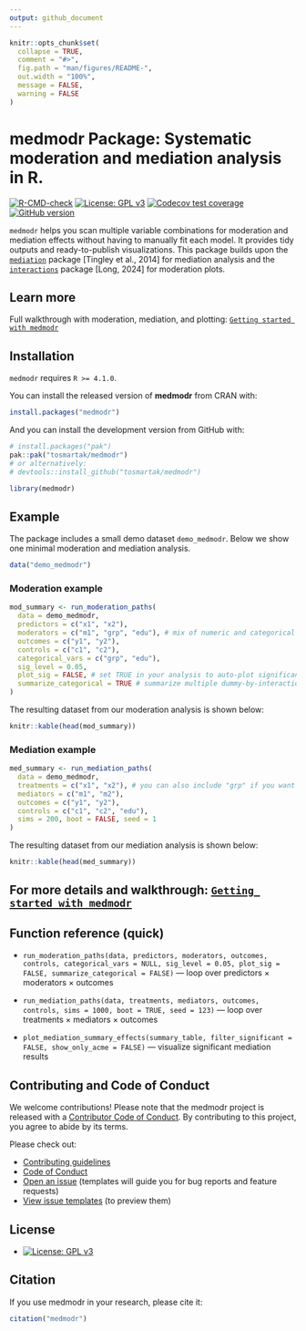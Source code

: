 ```yaml
---
output: github_document
---
```


```r
knitr::opts_chunk$set(
  collapse = TRUE,
  comment = "#>",
  fig.path = "man/figures/README-",
  out.width = "100%",
  message = FALSE,
  warning = FALSE
)
```

# medmodr Package: Systematic moderation and mediation analysis in R.

<!-- badges: start -->
[![R-CMD-check](https://github.com/tosmartak/medmodr/actions/workflows/R-CMD-check.yaml/badge.svg)](https://github.com/tosmartak/medmodr/actions/workflows/R-CMD-check.yaml)
[![License: GPL v3](https://img.shields.io/badge/License-GPL%20v3-blue.svg)](https://www.gnu.org/licenses/gpl-3.0)
[![Codecov test coverage](https://codecov.io/gh/tosmartak/medmodr/graph/badge.svg)](https://app.codecov.io/gh/tosmartak/medmodr)
[![GitHub version](https://img.shields.io/github/r-package/v/tosmartak/medmodr)](https://github.com/tosmartak/medmodr)
<!-- badges: end -->

<!-- CRAN badges (uncomment once on CRAN)
[![CRAN status](https://www.r-pkg.org/badges/version/medmodr)](https://CRAN.R-project.org/package=medmodr)
[![CRAN downloads](https://cranlogs.r-pkg.org/badges/last-month/medmodr)](https://CRAN.R-project.org/package=medmodr)
[![CRAN checks](https://badges.cranchecks.info/worst/medmodr.svg)](https://cran.r-project.org/web/checks/check_results_medmodr.html)
-->

`medmodr` helps you scan multiple variable combinations for moderation and mediation effects without having to manually fit each model. It provides tidy outputs and ready-to-publish visualizations. This package builds upon the [`mediation`](https://CRAN.R-project.org/package=mediation) package [Tingley et al., 2014] for mediation analysis and the [`interactions`](https://CRAN.R-project.org/package=interactions) package [Long, 2024] for moderation plots.

## Learn more
Full walkthrough with moderation, mediation, and plotting:
[`Getting started with medmodr`](https://tosmartak.github.io/medmodr/articles/getting-started.html)

## Installation

`medmodr` requires `R >= 4.1.0`.

You can install the released version of **medmodr** from CRAN with:

```r
install.packages("medmodr")
```

And you can install the development version from GitHub with:

```r
# install.packages("pak")
pak::pak("tosmartak/medmodr")
# or alternatively:
# devtools::install_github("tosmartak/medmodr")
```

```r
library(medmodr)
```

## Example
The package includes a small demo dataset `demo_medmodr`. Below we show one minimal moderation and mediation analysis.

```r
data("demo_medmodr")
```

### Moderation example

```r
mod_summary <- run_moderation_paths(
  data = demo_medmodr,
  predictors = c("x1", "x2"),
  moderators = c("m1", "grp", "edu"), # mix of numeric and categorical
  outcomes = c("y1", "y2"),
  controls = c("c1", "c2"),
  categorical_vars = c("grp", "edu"),
  sig_level = 0.05,
  plot_sig = FALSE, # set TRUE in your analysis to auto-plot significant interactions using the interaction package
  summarize_categorical = TRUE # summarize multiple dummy-by-interaction lines into a single row per categorical mod
)
```

The resulting dataset from our moderation analysis is shown below:

```r
knitr::kable(head(mod_summary))
```

### Mediation example

```r
med_summary <- run_mediation_paths(
  data = demo_medmodr,
  treatments = c("x1", "x2"), # you can also include "grp" if you want to treat it as a treatment
  mediators = c("m1", "m2"),
  outcomes = c("y1", "y2"),
  controls = c("c1", "c2", "edu"),
  sims = 200, boot = FALSE, seed = 1
)
```

The resulting dataset from our mediation analysis is shown below:

```r
knitr::kable(head(med_summary))
```

## For more details and walkthrough: [`Getting started with medmodr`](https://tosmartak.github.io/medmodr/articles/getting-started.html)

## Function reference (quick)

- `run_moderation_paths(data, predictors, moderators, outcomes, controls, categorical_vars = NULL, sig_level = 0.05, plot_sig = FALSE, summarize_categorical = FALSE)` — loop over predictors × moderators × outcomes

- `run_mediation_paths(data, treatments, mediators, outcomes, controls, sims = 1000, boot = TRUE, seed = 123)` — loop over treatments × mediators × outcomes

- `plot_mediation_summary_effects(summary_table, filter_significant = FALSE, show_only_acme = FALSE)` — visualize significant mediation results

## Contributing and Code of Conduct

We welcome contributions! Please note that the medmodr project is released with a [Contributor Code of Conduct](https://tosmartak.github.io/medmodr/CODE_OF_CONDUCT.html). By contributing to this project, you agree to abide by its terms.

Please check out:

- [Contributing guidelines](.github/CONTRIBUTING.md)
- [Code of Conduct](CODE_OF_CONDUCT.md)
- [Open an issue](../../issues) (templates will guide you for bug reports and feature requests)
- [View issue templates](.github/ISSUE_TEMPLATE) (to preview them)

## License

- [![License: GPL v3](https://img.shields.io/badge/License-GPL%20v3-blue.svg)](https://www.gnu.org/licenses/gpl-3.0)

## Citation

If you use medmodr in your research, please cite it:

```r
citation("medmodr")
```

